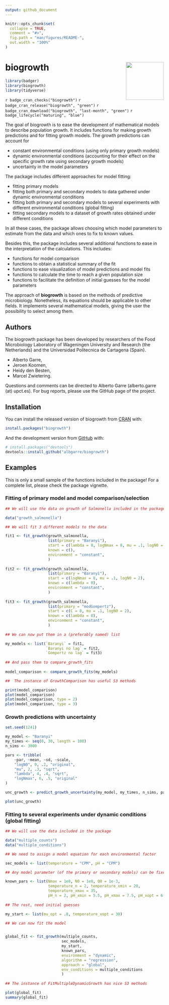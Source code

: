 ```yaml
---
output: github_document
---
```


<!-- README.md is generated from README.Rmd. Please edit that file -->

```r
knitr::opts_chunk$set(
  collapse = TRUE,
  comment = "#>",
  fig.path = "man/figures/README-",
  out.width = "100%"
)
```
# biogrowth <img src="man/figures/logo.png" align="right" width="120" />

```r
library(badger)
library(biogrowth)
library(tidyverse)
```


<!-- badges: start -->
`r badge_cran_checks("biogrowth")`
`r badge_cran_release("biogrowth", "green")`
`r badge_cran_download("biogrowth", "last-month", "green")`
`r badge_lifecycle("maturing", "blue")`
<!-- badges: end -->

The goal of biogrowth is to ease the development of mathematical models to describe population growth. It includes functions for making growth predictions and for fitting growth models. The growth predictions can account for

* constant environmental conditions (using only primary growth models)
* dynamic environmental conditions (accounting for their effect on the specific growth rate using secondary growth models)
* uncertainty in the model parameters

The package includes different approaches for model fitting:

* fitting primary models
* fitting both primary and secondary models to data gathered under dynamic environmental conditions
* fitting both primary and secondary models to several experiments with different environmental conditions (global fitting)
* fitting secondary models to a dataset of growth rates obtained under different conditions

In all these cases, the package allows choosing which model parameters to estimate from the data and which ones to fix to known values.

Besides this, the package includes several additional functions to ease in the interpretation of the calculations. This includes:

* functions for model comparison
* functions to obtain a statistical summary of the fit
* functions to ease visualization of model predictions and model fits
* functions to calculate the time to reach a given population size
* functions to facilitate the definition of initial guesses for the model parameters

The approach of **biogrowth** is based on the methods of predictive microbiology. Nonetheless, its equations should be applicable to other fields. It implements several mathematical models, giving the user the possibility to select among them. 

## Authors

The biogrowth package has been developed by researchers of the Food Microbiology Laboratory of Wageningen University and Research (the Netherlands) and the Universidad Politecnica de Cartagena (Spain).

* Alberto Garre,
* Jeroen Koomen,
* Heidy den Besten,
* Marcel Zwietering.

Questions and comments can be directed to Alberto Garre (alberto.garre (at) upct.es). For bug reports, please use the GitHub page of the project.


## Installation

You can install the released version of biogrowth from [CRAN](https://CRAN.R-project.org) with:

``` r
install.packages("biogrowth")
```

And the development version from [GitHub](https://github.com/) with:

``` r
# install.packages("devtools")
devtools::install_github("albgarre/biogrowth")
```
## Examples

This is only a small sample of the functions included in the package! For a complete list, please check the package vignette.

### Fitting of primary model and model comparison/selection

```r
## We will use the data on growth of Salmonella included in the package

data("growth_salmonella")

## We will fit 3 different models to the data

fit1 <- fit_growth(growth_salmonella, 
                   list(primary = "Baranyi"),
                   start = c(lambda = 0, logNmax = 8, mu = .1, logN0 = 2),
                   known = c(),
                   environment = "constant",
                   )
                   
fit2 <- fit_growth(growth_salmonella,
                   list(primary = "Baranyi"),
                   start = c(logNmax = 8, mu = .1, logN0 = 2),
                   known = c(lambda = 0),
                   environment = "constant",
                   )
                   
fit3 <- fit_growth(growth_salmonella,
                   list(primary = "modGompertz"),
                   start = c(C = 8, mu = .1, logN0 = 2),
                   known = c(lambda = 0),
                   environment = "constant",
                   )
                   
## We can now put them in a (preferably named) list

my_models <- list(`Baranyi` = fit1, 
                  `Baranyi no lag` = fit2, 
                  `Gompertz no lag` = fit3)
                  
## And pass them to compare_growth_fits
                   
model_comparison <- compare_growth_fits(my_models)

##  The instance of GrowthComparison has useful S3 methods

print(model_comparison)
plot(model_comparison)
plot(model_comparison, type = 2)
plot(model_comparison, type = 3)
```

### Growth predictions with uncertainty

```r
set.seed(1241)

my_model <- "Baranyi"
my_times <- seq(0, 30, length = 100)
n_sims <- 3000

pars <- tribble(
    ~par, ~mean, ~sd, ~scale,
    "logN0", 0, .2, "original",
    "mu", 2, .3, "sqrt",
    "lambda", 4, .4, "sqrt",
    "logNmax", 6, .5, "original"
)

unc_growth <- predict_growth_uncertainty(my_model, my_times, n_sims, pars)

plot(unc_growth)
```

### Fitting to several experiments under dynamic conditions (global fitting)

```r
## We will use the data included in the package

data("multiple_counts")
data("multiple_conditions")

## We need to assign a model equation for each environmental factor

sec_models <- list(temperature = "CPM", pH = "CPM")

## Any model parameter (of the primary or secondary models) can be fixed

known_pars <- list(Nmax = 1e8, N0 = 1e0, Q0 = 1e-3,
                   temperature_n = 2, temperature_xmin = 20, 
                   temperature_xmax = 35,
                   pH_n = 2, pH_xmin = 5.5, pH_xmax = 7.5, pH_xopt = 6.5)
                   
## The rest, need initial guesses

my_start <- list(mu_opt = .8, temperature_xopt = 30)

## We can now fit the model


global_fit <- fit_growth(multiple_counts, 
                         sec_models, 
                         my_start, 
                         known_pars,
                         environment = "dynamic",
                         algorithm = "regression",
                         approach = "global",
                         env_conditions = multiple_conditions
                         ) 
                         
## The instance of FitMultipleDynamicGrowth has nice S3 methods

plot(global_fit)
summary(global_fit)
```





